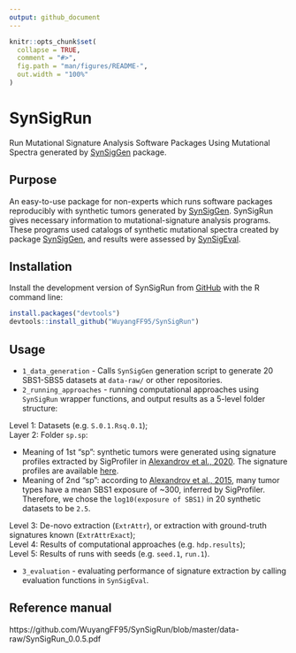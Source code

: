 ```yaml
---
output: github_document
---
```


<!-- README.md is generated from README.Rmd. Please edit that file -->

```r
knitr::opts_chunk$set(
  collapse = TRUE,
  comment = "#>",
  fig.path = "man/figures/README-",
  out.width = "100%"
)
```
# SynSigRun

Run Mutational Signature Analysis Software Packages Using Mutational Spectra generated by [SynSigGen](https://github.com/steverozen/SynSigGen) package.

## Purpose

An easy-to-use package for non-experts which runs software
packages reproducibly with synthetic tumors generated by [SynSigGen](https://github.com/steverozen/SynSigGen).
SynSigRun gives necessary information to mutational-signature analysis programs. These programs used catalogs of synthetic mutational spectra created by package [SynSigGen](https://github.com/steverozen/SynSigGen), and results were assessed by [SynSigEval](https://github.com/WuyangFF95/SynSigEval).

## Installation

Install the development version of SynSigRun from [GitHub](https://github.com/) with the R command line:

``` r
install.packages("devtools")
devtools::install_github("WuyangFF95/SynSigRun")
```
## Usage

* `1_data_generation` - Calls `SynSigGen` generation script to generate 20 SBS1-SBS5 datasets at `data-raw/` or other repositories.
* `2_running_approaches` - running computational approaches using `SynSigRun` wrapper functions, and output results as a 5-level folder structure:  

Level 1: Datasets (e.g. `S.0.1.Rsq.0.1`);  
Layer 2: Folder `sp.sp`:  

  * Meaning of 1st "sp": synthetic tumors were generated using signature profiles extracted by SigProfiler in [Alexandrov et al., 2020](https://www.nature.com/articles/s41586-020-1943-3). The signature profiles are available [here](https://www.synapse.org/#!Synapse:syn12025148).
  * Meaning of 2nd "sp": according to [Alexandrov et al., 2015](https://www.nature.com/articles/ng.3441), many tumor types have a mean SBS1 exposure of ~300, inferred by SigProfiler. Therefore, we chose the `log10(exposure of SBS1)` in 20 synthetic datasets to be `2.5`.  
  
Level 3: De-novo extraction (`ExtrAttr`), or extraction with ground-truth signatures known (`ExtrAttrExact`);  
Level 4: Results of computational approaches (e.g. `hdp.results`);  
Level 5: Results of runs with seeds (e.g. `seed.1`, `run.1`).  


* `3_evaluation` - evaluating performance of signature extraction by calling evaluation functions in `SynSigEval`.


## Reference manual

https://github.com/WuyangFF95/SynSigRun/blob/master/data-raw/SynSigRun_0.0.5.pdf

